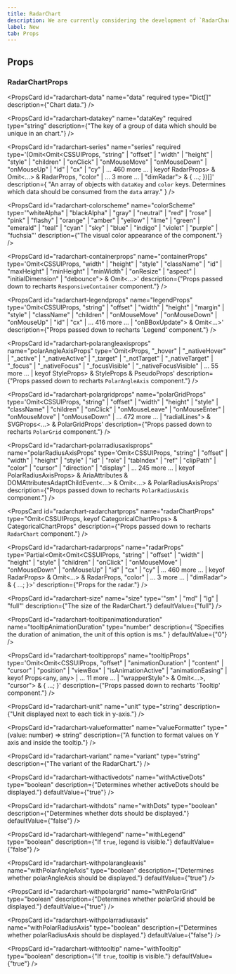 ```yaml
---
title: RadarChart
description: We are currently considering the development of `RadarChart`.
label: New
tab: Props
---
```


## Props

### RadarChartProps

<PropsCard
  id="radarchart-data"
  name="data"
  required
  type="Dict[]"
  description={"Chart data."}
/>

<PropsCard
  id="radarchart-datakey"
  name="dataKey"
  required
  type="string"
  description={"The key of a group of data which should be unique in an chart."}
/>

<PropsCard
  id="radarchart-series"
  name="series"
  required
  type='(Omit<Omit<CSSUIProps, "string" | "offset" | "width" | "height" | "style" | "children" | "onClick" | "onMouseMove" | "onMouseDown" | "onMouseUp" | "id" | "cx" | "cy" | ... 460 more ... | keyof RadarProps> & Omit<...> & RadarProps, "color" | ... 3 more ... | "dimRadar"> & { ...; })[]'
  description={
    "An array of objects with `dataKey` and `color` keys. Determines which data should be consumed from the `data` array."
  }
/>

<PropsCard
  id="radarchart-colorscheme"
  name="colorScheme"
  type='"whiteAlpha" | "blackAlpha" | "gray" | "neutral" | "red" | "rose" | "pink" | "flashy" | "orange" | "amber" | "yellow" | "lime" | "green" | "emerald" | "teal" | "cyan" | "sky" | "blue" | "indigo" | "violet" | "purple" | "fuchsia"'
  description={"The visual color appearance of the component."}
/>

<PropsCard
  id="radarchart-containerprops"
  name="containerProps"
  type='Omit<CSSUIProps, "width" | "height" | "style" | "className" | "id" | "maxHeight" | "minHeight" | "minWidth" | "onResize" | "aspect" | "initialDimension" | "debounce"> & Omit<...>'
  description={"Props passed down to recharts `ResponsiveContainer` component."}
/>

<PropsCard
  id="radarchart-legendprops"
  name="legendProps"
  type='Omit<CSSUIProps, "string" | "offset" | "width" | "height" | "margin" | "style" | "className" | "children" | "onMouseMove" | "onMouseDown" | "onMouseUp" | "id" | "cx" | ... 416 more ... | "onBBoxUpdate"> & Omit<...>'
  description={"Props passed down to recharts 'Legend' component."}
/>

<PropsCard
  id="radarchart-polarangleaxisprops"
  name="polarAngleAxisProps"
  type='Omit<Props, "_hover" | "_nativeHover" | "_active" | "_nativeActive" | "_target" | "_notTarget" | "_nativeTarget" | "_focus" | "_nativeFocus" | "_focusVisible" | "_nativeFocusVisible" | ... 55 more ... | keyof StyleProps> & StyleProps & PseudoProps'
  description={"Props passed down to recharts `PolarAngleAxis` component."}
/>

<PropsCard
  id="radarchart-polargridprops"
  name="polarGridProps"
  type='Omit<CSSUIProps, "string" | "offset" | "width" | "height" | "style" | "className" | "children" | "onClick" | "onMouseLeave" | "onMouseEnter" | "onMouseMove" | "onMouseDown" | ... 472 more ... | "radialLines"> & SVGProps<...> & PolarGridProps'
  description={"Props passed down to recharts `PolarGrid` component."}
/>

<PropsCard
  id="radarchart-polarradiusaxisprops"
  name="polarRadiusAxisProps"
  type='Omit<CSSUIProps, "string" | "offset" | "width" | "height" | "style" | "id" | "role" | "tabIndex" | "ref" | "clipPath" | "color" | "cursor" | "direction" | "display" | ... 245 more ... | keyof PolarRadiusAxisProps> & AriaAttributes & DOMAttributesAdaptChildEvent<...> & Omit<...> & PolarRadiusAxisProps'
  description={"Props passed down to recharts `PolarRadiusAxis` component."}
/>

<PropsCard
  id="radarchart-radarchartprops"
  name="radarChartProps"
  type="Omit<CSSUIProps, keyof CategoricalChartProps> &
  CategoricalChartProps"
  description={"Props passed down to recharts `RadarChart` component."}
/>

<PropsCard
  id="radarchart-radarprops"
  name="radarProps"
  type='Partial<Omit<Omit<CSSUIProps, "string" | "offset" | "width" | "height" | "style" | "children" | "onClick" | "onMouseMove" | "onMouseDown" | "onMouseUp" | "id" | "cx" | "cy" | ... 460 more ... | keyof RadarProps> & Omit<...> & RadarProps, "color" | ... 3 more ... | "dimRadar"> & { ...; }>'
  description={"Props for the radar."}
/>

<PropsCard
  id="radarchart-size"
  name="size"
  type='"sm" | "md" | "lg" | "full"'
  description={"The size of the RadarChart."}
  defaultValue={"full"}
/>

<PropsCard
  id="radarchart-tooltipanimationduration"
  name="tooltipAnimationDuration"
  type="number"
  description={
    "Specifies the duration of animation, the unit of this option is ms."
  }
  defaultValue={"0"}
/>

<PropsCard
  id="radarchart-tooltipprops"
  name="tooltipProps"
  type='Omit<Omit<CSSUIProps, "offset" | "animationDuration" | "content" | "cursor" | "position" | "viewBox" | "isAnimationActive" | "animationEasing" | keyof Props<any, any> | ... 11 more ... | "wrapperStyle"> & Omit<...>, "cursor"> & { ...; }'
  description={"Props passed down to recharts 'Tooltip' component."}
/>

<PropsCard
  id="radarchart-unit"
  name="unit"
  type="string"
  description={"Unit displayed next to each tick in y-axis."}
/>

<PropsCard
  id="radarchart-valueformatter"
  name="valueFormatter"
  type="(value: number) => string"
  description={"A function to format values on Y axis and inside the tooltip."}
/>

<PropsCard
  id="radarchart-variant"
  name="variant"
  type="string"
  description={"The variant of the RadarChart."}
/>

<PropsCard
  id="radarchart-withactivedots"
  name="withActiveDots"
  type="boolean"
  description={"Determines whether activeDots should be displayed."}
  defaultValue={"true"}
/>

<PropsCard
  id="radarchart-withdots"
  name="withDots"
  type="boolean"
  description={"Determines whether dots should be displayed."}
  defaultValue={"false"}
/>

<PropsCard
  id="radarchart-withlegend"
  name="withLegend"
  type="boolean"
  description={"If `true`, legend is visible."}
  defaultValue={"false"}
/>

<PropsCard
  id="radarchart-withpolarangleaxis"
  name="withPolarAngleAxis"
  type="boolean"
  description={"Determines whether polarAngleAxis should be displayed."}
  defaultValue={"true"}
/>

<PropsCard
  id="radarchart-withpolargrid"
  name="withPolarGrid"
  type="boolean"
  description={"Determines whether polarGrid should be displayed."}
  defaultValue={"true"}
/>

<PropsCard
  id="radarchart-withpolarradiusaxis"
  name="withPolarRadiusAxis"
  type="boolean"
  description={"Determines whether polarRadiusAxis should be displayed."}
  defaultValue={"false"}
/>

<PropsCard
  id="radarchart-withtooltip"
  name="withTooltip"
  type="boolean"
  description={"If `true`, tooltip is visible."}
  defaultValue={"true"}
/>
